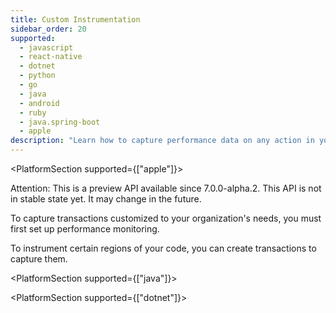 ```yaml
---
title: Custom Instrumentation
sidebar_order: 20
supported:
  - javascript
  - react-native
  - dotnet
  - python
  - go
  - java
  - android
  - ruby
  - java.spring-boot
  - apple
description: "Learn how to capture performance data on any action in your app."
---
```


<PlatformSection supported={["apple"]}>

<Note>

Attention: This is a preview API available since 7.0.0-alpha.2. This API is not in stable state yet. It may change in the future.

</Note>

</PlatformSection>

<Note>

To capture transactions customized to your organization's needs, you must first <PlatformLink to="/performance/">set up performance monitoring.</PlatformLink>

</Note>

To instrument certain regions of your code, you can create transactions to capture them.

<PlatformContent includePath="performance/enable-manual-instrumentation" />

<PlatformContent includePath="performance/add-spans-example" />

<PlatformContent includePath="performance/retrieve-transaction" />

<PlatformSection supported={["java"]}>

<PlatformContent includePath="performance/connect-errors-spans" />

<PlatformContent includePath="performance/set-transaction-current-scope" />

<PlatformContent includePath="performance/distributed-tracing" />

</PlatformSection>

<PlatformSection supported={["dotnet"]}>

<PlatformContent includePath="performance/distributed-tracing" />

</PlatformSection>

